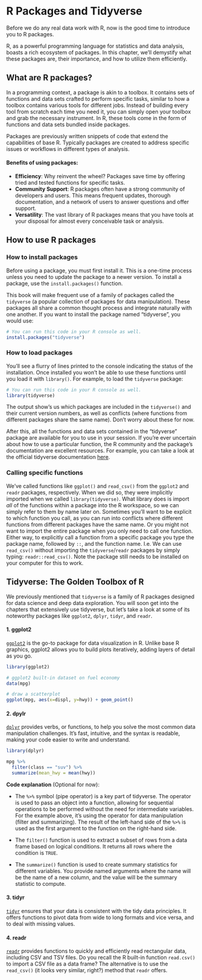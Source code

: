 # R Packages and Tidyverse

Before we do any real data work with R, now is the good time to introduce you to R packages. 

R, as a powerful programming language for statistics and data analysis, boasts a rich ecosystem of packages. In this chapter, we'll demystify what these packages are, their importance, and how to utilize them efficiently.

## What are R packages?

In a programming context, a package is akin to a toolbox. It contains sets of functions and data sets crafted to perform specific tasks, similar to how a toolbox contains various tools for different jobs. Instead of building every tool from scratch each time you need it, you can simply open your toolbox and grab the necessary instrument. In R, these tools come in the form of functions and data sets bundled inside packages.

Packages are previously written snippets of code that extend the capabilities of base R. Typically packages are created to address specific issues or workflows in different types of analysis.

#### Benefits of using packages:

-   **Efficiency**: Why reinvent the wheel? Packages save time by offering tried and tested functions for specific tasks.
-   **Community Support**: R packages often have a strong community of developers and users. This means frequent updates, thorough documentation, and a network of users to answer questions and offer support.
-   **Versatility**: The vast library of R packages means that you have tools at your disposal for almost every conceivable task or analysis.

## How to use R packages

### How to install packages

Before using a package, you must first install it. This is a one-time process unless you need to update the package to a newer version. To install a package, use the `install.packages()` function.

This book will make frequent use of a family of packages called the `tidyverse` (a popular collection of packages for data manipulation). These packages all share a common thought process and integrate naturally with one another. If you want to install the package named "tidyverse", you would use:

```r
# You can run this code in your R console as well. 
install.packages("tidyverse")
```

### How to load packages

You'll see a flurry of lines printed to the console indicating the status of the installation. Once installed you won't be able to use these functions until you load it with `library()`. For example, to load the `tidyverse` package:

```r
# You can run this code in your R console as well. 
library(tidyverse)
```

The output show's us which packages are included in the `tidyverse()` and their current version numbers, as well as conflicts (where functions from different packages share the same name). Don't worry about these for now.

After this, all the functions and data sets contained in the "tidyverse" package are available for you to use in your session. If you're ever uncertain about how to use a particular function, the R community and the package's documentation are excellent resources. For example, you can take a look at the official tidyverse documentation [here](https://tidyverse.tidyverse.org/).

### Calling specific functions

We've called functions like `ggplot()` and `read_csv()` from the `ggplot2` and `readr` packages, respectively. When we did so, they were implicitly imported when we called `library(tidyverse)`. What library does is import *all* of the functions within a package into the R workspace, so we can simply refer to them by name later on. Sometimes you'll want to be explicit to which function you call, as you can run into conflicts where different functions from different packages have the same name. Or you might not want to import the entire package when you only need to call one function. Either way, to explicitly call a function from a specific package you type the package name, followed by `::`, and the function name. I.e. We can use `read_csv()` without importing the `tidyverse`/`readr` packages by simply typing: `readr::read_csv()`. Note the package still needs to be installed on your computer for this to work.

## Tidyverse: The Golden Toolbox of R

We previously mentioned that `tidyverse` is a family of R packages designed for data science and deep data exploration. You will soon get into the chapters that extensively use tidyverse, but let's take a look at some of its noteworthy packages like `ggplot2`, `dplyr`, `tidyr`, and `readr`.

#### 1. ggplot2

[`ggplot2`](https://ggplot2.tidyverse.org/) is the go-to package for data visualization in R. Unlike base R graphics, ggplot2 allows you to build plots iteratively, adding layers of detail as you go.

```r
library(ggplot2)

# ggplot2 built-in dataset on fuel economy
data(mpg)

# draw a scatterplot
ggplot(mpg, aes(x=displ, y=hwy)) + geom_point()
```

#### 2. dpylr

[`dplyr`](https://dplyr.tidyverse.org/) provides verbs, or functions, to help you solve the most common data manipulation challenges. It's fast, intuitive, and the syntax is readable, making your code easier to write and understand.

```r
library(dplyr)

mpg %>%
  filter(class == "suv") %>%
  summarize(mean_hwy = mean(hwy))
```

**Code explanation** (Optional for now):

-   The `%>%` symbol (pipe operator) is a key part of tidyverse. The operator is used to pass an object into a function, allowing for sequential operations to be performed without the need for intermediate variables. For the example above, it's using the operator for data manipulation (filter and summarizing). The result of the left-hand side of the `%>%` is used as the first argument to the function on the right-hand side.

-   The `filter()` function is used to extract a subset of rows from a data frame based on logical conditions. It returns all rows where the condition is `TRUE`.

-   The `summarize()` function is used to create summary statistics for different variables. You provide named arguments where the name will be the name of a new column, and the value will be the summary statistic to compute.

#### 3. tidyr

[`tidyr`](https://tidyr.tidyverse.org/) ensures that your data is consistent with the tidy data principles. It offers functions to pivot data from wide to long formats and vice versa, and to deal with missing values.

#### 4. readr

[`readr`](https://readr.tidyverse.org/) provides functions to quickly and efficiently read rectangular data, including CSV and TSV files. Do you recall the R built-in function `read.csv()` to import a CSV file as a data frame? The alternative is to use the `read_csv()` (it looks very similar, right?) method that `readr` offers.
